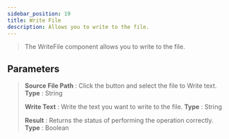 ---
sidebar_position: 19
title: Write File
description: Allows you to write to the file.
---
> The WriteFile component allows you to write to the file.

## Parameters

> **Source File Path** : Click the button and select the file to Write text. **Type** : String
>
> **Write Text** : Write the text you want to write to the file. **Type** : String
>
> **Result** : Returns the status of performing the operation correctly. **Type** : Boolean
